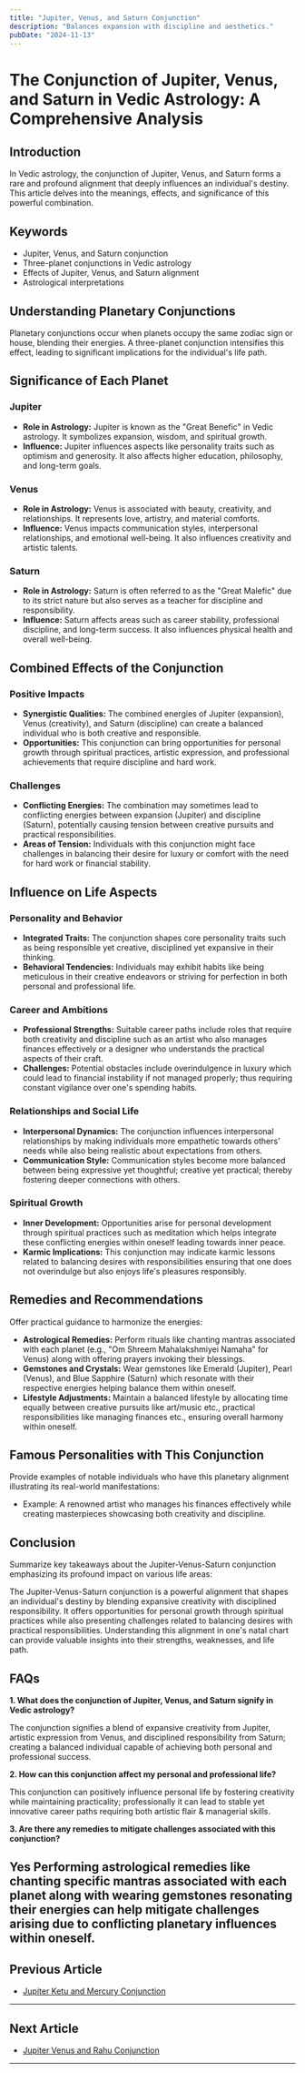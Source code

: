 ```yaml
---
title: "Jupiter, Venus, and Saturn Conjunction"
description: "Balances expansion with discipline and aesthetics."
pubDate: "2024-11-13"
---
```


# The Conjunction of Jupiter, Venus, and Saturn in Vedic Astrology: A Comprehensive Analysis

## Introduction

In Vedic astrology, the conjunction of Jupiter, Venus, and Saturn forms a rare and profound alignment that deeply influences an individual's destiny. This article delves into the meanings, effects, and significance of this powerful combination.

## Keywords

- Jupiter, Venus, and Saturn conjunction
- Three-planet conjunctions in Vedic astrology
- Effects of Jupiter, Venus, and Saturn alignment
- Astrological interpretations

## Understanding Planetary Conjunctions

Planetary conjunctions occur when planets occupy the same zodiac sign or house, blending their energies. A three-planet conjunction intensifies this effect, leading to significant implications for the individual's life path.

## Significance of Each Planet

### Jupiter

- **Role in Astrology:** Jupiter is known as the "Great Benefic" in Vedic astrology. It symbolizes expansion, wisdom, and spiritual growth.
- **Influence:** Jupiter influences aspects like personality traits such as optimism and generosity. It also affects higher education, philosophy, and long-term goals.

### Venus

- **Role in Astrology:** Venus is associated with beauty, creativity, and relationships. It represents love, artistry, and material comforts.
- **Influence:** Venus impacts communication styles, interpersonal relationships, and emotional well-being. It also influences creativity and artistic talents.

### Saturn

- **Role in Astrology:** Saturn is often referred to as the "Great Malefic" due to its strict nature but also serves as a teacher for discipline and responsibility.
- **Influence:** Saturn affects areas such as career stability, professional discipline, and long-term success. It also influences physical health and overall well-being.

## Combined Effects of the Conjunction

### Positive Impacts

- **Synergistic Qualities:** The combined energies of Jupiter (expansion), Venus (creativity), and Saturn (discipline) can create a balanced individual who is both creative and responsible.
- **Opportunities:** This conjunction can bring opportunities for personal growth through spiritual practices, artistic expression, and professional achievements that require discipline and hard work.

### Challenges

- **Conflicting Energies:** The combination may sometimes lead to conflicting energies between expansion (Jupiter) and discipline (Saturn), potentially causing tension between creative pursuits and practical responsibilities.
- **Areas of Tension:** Individuals with this conjunction might face challenges in balancing their desire for luxury or comfort with the need for hard work or financial stability.

## Influence on Life Aspects

### Personality and Behavior

- **Integrated Traits:** The conjunction shapes core personality traits such as being responsible yet creative, disciplined yet expansive in their thinking.
- **Behavioral Tendencies:** Individuals may exhibit habits like being meticulous in their creative endeavors or striving for perfection in both personal and professional life.

### Career and Ambitions

- **Professional Strengths:** Suitable career paths include roles that require both creativity and discipline such as an artist who also manages finances effectively or a designer who understands the practical aspects of their craft.
- **Challenges:** Potential obstacles include overindulgence in luxury which could lead to financial instability if not managed properly; thus requiring constant vigilance over one's spending habits.

### Relationships and Social Life

- **Interpersonal Dynamics:** The conjunction influences interpersonal relationships by making individuals more empathetic towards others' needs while also being realistic about expectations from others.
- **Communication Style:** Communication styles become more balanced between being expressive yet thoughtful; creative yet practical; thereby fostering deeper connections with others.

### Spiritual Growth

- **Inner Development:** Opportunities arise for personal development through spiritual practices such as meditation which helps integrate these conflicting energies within oneself leading towards inner peace.
- **Karmic Implications:** This conjunction may indicate karmic lessons related to balancing desires with responsibilities ensuring that one does not overindulge but also enjoys life's pleasures responsibly.

## Remedies and Recommendations

Offer practical guidance to harmonize the energies:

- **Astrological Remedies:** Perform rituals like chanting mantras associated with each planet (e.g., "Om Shreem Mahalakshmiyei Namaha" for Venus) along with offering prayers invoking their blessings.
- **Gemstones and Crystals:** Wear gemstones like Emerald (Jupiter), Pearl (Venus), and Blue Sapphire (Saturn) which resonate with their respective energies helping balance them within oneself.
- **Lifestyle Adjustments:** Maintain a balanced lifestyle by allocating time equally between creative pursuits like art/music etc., practical responsibilities like managing finances etc., ensuring overall harmony within oneself.

## Famous Personalities with This Conjunction

Provide examples of notable individuals who have this planetary alignment illustrating its real-world manifestations:

- Example: A renowned artist who manages his finances effectively while creating masterpieces showcasing both creativity and discipline.

## Conclusion

Summarize key takeaways about the Jupiter-Venus-Saturn conjunction emphasizing its profound impact on various life areas:

The Jupiter-Venus-Saturn conjunction is a powerful alignment that shapes an individual's destiny by blending expansive creativity with disciplined responsibility. It offers opportunities for personal growth through spiritual practices while also presenting challenges related to balancing desires with practical responsibilities. Understanding this alignment in one's natal chart can provide valuable insights into their strengths, weaknesses, and life path.

## FAQs

**1. What does the conjunction of Jupiter, Venus, and Saturn signify in Vedic astrology?**

The conjunction signifies a blend of expansive creativity from Jupiter, artistic expression from Venus, and disciplined responsibility from Saturn; creating a balanced individual capable of achieving both personal and professional success.

**2. How can this conjunction affect my personal and professional life?**

This conjunction can positively influence personal life by fostering creativity while maintaining practicality; professionally it can lead to stable yet innovative career paths requiring both artistic flair & managerial skills.

**3. Are there any remedies to mitigate challenges associated with this conjunction?**

Yes Performing astrological remedies like chanting specific mantras associated with each planet along with wearing gemstones resonating their energies can help mitigate challenges arising due to conflicting planetary influences within oneself.
---

## Previous Article
- [Jupiter Ketu and Mercury Conjunction](11050409_Jupiter_Ketu_and_Mercury_Conjunction.mdx)

---

## Next Article
- [Jupiter Venus and Rahu Conjunction](11050608_Jupiter_Venus_and_Rahu_Conjunction.mdx)

---
